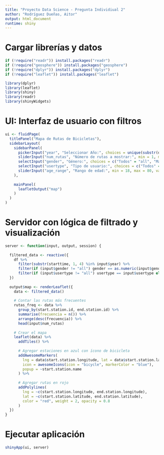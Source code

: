 ```yaml
---
title: "Proyecto Data Science - Pregunta Individiual 2"
author: "Rodríguez Dueñas, Aitor"
output: html_document
runtime: shiny
---
```


# Cargar librerías y datos
```r
if (!require("readr")) install.packages("readr")
if (!require("geosphere")) install.packages("geosphere")
if (!require("dplyr")) install.packages("dplyr")
if (!require("leaflet")) install.packages("leaflet")

library(dplyr)
library(leaflet)
library(shiny)
library(readr)
library(shinyWidgets)
```

# UI: Interfaz de usuario con filtros
```r
ui <- fluidPage(
  titlePanel("Mapa de Rutas de Bicicletas"),
  sidebarLayout(
    sidebarPanel(
      pickerInput("year", "Seleccionar Año:", choices = unique(substr(df$starttime, 1, 4)), multiple = TRUE, selected = unique(substr(df$starttime, 1, 4))),
      sliderInput("num_rutas", "Número de rutas a mostrar:", min = 1, max = 100, value = 50),
      selectInput("gender", "Género:", choices = c("Todos" = "all", "Masculino" = 1, "Femenino" = 2), selected = "all"),
      selectInput("usertype", "Tipo de usuario:", choices = c("Todos" = "all", "Subscriber" = "Subscriber", "Customer" = "Customer"), selected = "all"),
      sliderInput("age_range", "Rango de edad:", min = 18, max = 80, value = c(18, 80))
    ),
    
    mainPanel(
      leafletOutput("map")
    )
  )
)
```

# Servidor con lógica de filtrado y visualización
```r
server <- function(input, output, session) {
  
  filtered_data <- reactive({
    df %>%
      filter(substr(starttime, 1, 4) %in% input$year) %>%
      filter(if (input$gender != "all") gender == as.numeric(input$gender) else TRUE) %>%
      filter(if (input$usertype != "all") usertype == input$usertype else TRUE)
  })
  
  output$map <- renderLeaflet({
    data <- filtered_data()
    
    # Contar las rutas más frecuentes
    rutas_freq <- data %>%
      group_by(start.station.id, end.station.id) %>%
      summarise(frecuencia = n()) %>%
      arrange(desc(frecuencia)) %>%
      head(input$num_rutas)
    
    # Crear el mapa
    leaflet(data) %>%
      addTiles() %>%
      
      # Agregar estaciones en azul con ícono de bicicleta
      addAwesomeMarkers(
        lng = data$start.station.longitude, lat = data$start.station.latitude,
        icon = awesomeIcons(icon = "bicycle", markerColor = "blue"),
        popup = ~start.station.name
      ) %>%
      
      # Agregar rutas en rojo
      addPolylines(
        lng = ~c(start.station.longitude, end.station.longitude),
        lat = ~c(start.station.latitude, end.station.latitude),
        color = "red", weight = 2, opacity = 0.8
      )
  })
}
```

# Ejecutar aplicación
```r
shinyApp(ui, server)
```